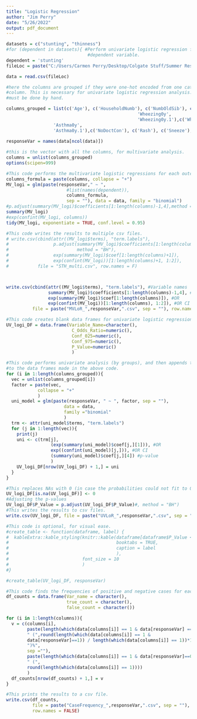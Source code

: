 ```yaml
---
title: "Logistic Regression"
author: "Jim Perry"
date: "5/26/2022"
output: pdf_document
---
```


```r
datasets = c("stunting", "thinness")
#for (dependent in datasets){ #Perform univariate logistic regression for every
                               #dependent variable.
dependent = 'stunting'
fileLoc = paste("C:/Users/Carmen Perry/Desktop/Colgate Stuff/Summer Research 2022/MalnutritionProject-20220523T125732Z-001/MalnutritionProject/Code/SR2022Malnutrition/Data/",dependent,".csv", sep = "")

data = read.csv(fileLoc)

#here the columns are grouped if they were one-hot encoded from one categorical
#column. This is necessary for univariate logistic regression analysis. This
#must be done by hand.

columns_grouped = list(c('Age'), c('HouseholdNumb'), c('NumbOldSib'), c('Young12'), c('FeverPWeek'), c('DiarrheaPWeek'), c('CoughPWeek'), c('DistLatHouse'), c('DistLatKitch'), c('WeeksDeworming'), c('Sex'), c('VaginalDeliv'), c('Csection'), c('No.Vaccine'), c('NoBCG'), c('Fever'), c('Diarrhea'), c('Cough'), c('NoTrimNails'), c('DirtyNails'), c('TrimOnce2Week'), c('TrimOnceMonth'), c('NoLatDoors'), c('Flies'), c('StoolFloor'), c('Suburban'), c('Rural'), c('NoLitMom'), c('PrimMom'), c('HSMom'), c('KitchSep'), c('KitchRoof'), c('KitchWall'), c('CookWood'), c('CookGas'), c('CookCoal'), c('CookKerosine'), c('CookElectric'), c('NoElect'), c('Radio'), c('TV'), c('Phone'), c('Cattle'), c('SheepGoat'), c('Chicken'), c('Pet'), c('None'), c('PotableWater'), c('DrinkDirect'), c('OwnLatrine'), c('Outside.Latrine'), c('Sewage'), c('Ditch'), c('River'), c('SometimesBathRiv'), c('NeverBathRiv'), c('SometimesWashCloth'), c('NeverWashCloth'), c('AlwaysDeficate'), c('SometimesDeficate'), c('AlwaysSchoolLat'), c('SometimesSchoolLat'), c('SometimesTP'), c('NeverTP'), c('SometimesWashHands'), c('NeverWashHands'), c('WaterWashHands'), c('AlwashHandsEating'), c('SometimesHandsEating'), c('WaterWashEat'), c('AlwaysSoil'), c('SometimesSoil'), c('NeverWashFruits'), c('SometimesWashFruits'), c('SometimesRawVeg'), c('AlwaysRawVeg'), c('SometimesBarefoot'), c('AlwaysBarefoot'), c('NoShoes'), c('Sandals'), c('Deworm'), c('Antibiotic'), c('Drugs'), c('Antimalarial'), c('Wheezing',
                                                  'Wheezing0y',
                                                  'Wheezing0y.1'),c('Wheeze13'), c('Wheeze412'), c('Asthma', 
                  'Asthma0y',
                  'Asthma0y.1'),c('NoDoctCon'), c('Rash'), c('Sneeze'), c('HayFever'), c('Colds')) 
    
responseVar = names(data[ncol(data)])
```

```r
#this is the vector with all the columns, for multivariate analysis.
columns = unlist(columns_grouped)
options(scipen=999)

#This code performs the multivariate logistic regressions for each outcome.
columns_formula = paste(columns, collapse = "+")
MV_logi = glm(paste(responseVar," ~ ", 
                       #list(names(dependent)),
                       columns_formula,
                       sep = ""), data = data, family = "binomial")
#p.adjust(summary(MV_logi)$coefficients[1:length(columns)-1,4],method = "BH") #already accounted for
summary(MV_logi)
#exp(confint(MV_logi, columns))
tidy(MV_logi, exponentiate = TRUE, conf.level = 0.95)

#This code writes the results to multiple csv files.
# write.csv(cbind(attr((MV_logi$terms), "term.labels"),
#                 p.adjust(summary(MV_logi)$coefficients[1:length(columns)+1,4],
#                          method = "BH"),
#                 exp(summary(MV_logi)$coef[1:length(columns)+1]),
#                 exp(confint(MV_logi))[1:length(columns)+1, 1:2]),
#           file = "STH_multi.csv", row.names = F)



write.csv(cbind(attr((MV_logi$terms), "term.labels"), #Variable names
                summary(MV_logi)$coefficients[1:length(columns)-1,4], #OOB
                exp(summary(MV_logi)$coef[1:length(columns)]), #OR
                exp(confint(MV_logi))[1:length(columns), 1:2]), #OR CI
          file = paste("MVLoR_",responseVar,".csv", sep = ""), row.names = F)
```

```r
#This code creates blank data frames for univariate logistic regression models.
UV_logi_DF = data.frame(Variable_Name=character(),
                         C_Odds_Ratio=numeric(),
                         Conf_025=numeric(),
                         Conf_975=numeric(),
                         P_Value=numeric()
                         )

#This code performs univariate analysis (by groups), and then appends the results
#to the data frames made in the above code.
for (i in 1:length(columns_grouped)){
  vec = unlist(columns_grouped[i])
  factor = paste(vec,
            collapse = "+"
            )
  uni_model = glm(paste(responseVar, " ~ ", factor, sep = ""),
                      data = data,
                      family ="binomial"
                      )
  trm <- attr(uni_model$terms, "term.labels")
  for (j in 1:length(vec)){
    print(j)
    uni <- c(trm[j],
                 (exp(summary(uni_model)$coef[j,][1])), #OR
                 exp((confint(uni_model)[j,])), #OR CI
                 (summary(uni_model)$coef[j,][4]) #p-value
                 )
    UV_logi_DF[nrow(UV_logi_DF) + 1,] = uni
  }
}

#This replaces NAs with 0 (in case the probabilities could not fit to 0 or 1)
UV_logi_DF[is.na(UV_logi_DF)] <- 0
#Adjusting the p-values
UV_logi_DF$P_Value = p.adjust(UV_logi_DF$P_Value)#, method = "BH")
#This writes the results to csv files.
write.csv(UV_logi_DF, file = paste("UVLoR_",responseVar,".csv", sep = ""), row.names = FALSE)

#This code is optional, for visual ease. 
#create_table <- function(dataframe, label) {
#  kableExtra::kable_styling(knitr::kable(dataframe[dataframe$P_Value <= 0.05,],
#                                         booktabs = TRUE, 
#                                         caption = label
#                                         ),
#                            font_size = 10
#                            )
#}

#create_table(UV_logi_DF, responseVar)

#This code finds the frequencies of positive and negative cases for each risk factor
df_counts = data.frame(Var_name = character(), 
                       true_count = character(),
                       false_count = character())

for (i in 1:length(columns)){
  v = c(columns[i], 
        paste(length(which(data[columns[i]] == 1 & data[responseVar] == 1)),
        " (",round(length(which(data[columns[i]] == 1 & 
        data[responseVar]==1)) / length(which(data[columns[i]] == 1))*100,1),
        ")%",
        sep =""),
        paste(length(which(data[columns[i]] == 1 & data[responseVar]==0)),
        " (",
        round(length(which(data[columns[i]] == 1))))
        )
  df_counts[nrow(df_counts) + 1,] = v
}

#This prints the results to a csv file.
write.csv(df_counts, 
          file = paste("CaseFrequency_",responseVar,".csv", sep = ""), 
          row.names = FALSE)
```
